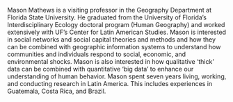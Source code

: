 Mason Mathews is a visiting professor in the Geography Department at Florida State University. He graduated from the University of Florida’s Interdisciplinary Ecology doctoral program (Human Geography) and worked extensively with UF’s Center for Latin American Studies. Mason is interested in social networks and social capital theories and methods and how they can be combined with geographic information systems to understand how communities and individuals respond to social, economic, and environmental shocks. Mason is also interested in how qualitative ‘thick’ data can be combined with quantitative ‘big data’ to enhance our understanding of human behavior. Mason spent seven years living, working, and conducting research in Latin America. This includes experiences in Guatemala, Costa Rica, and Brazil.
